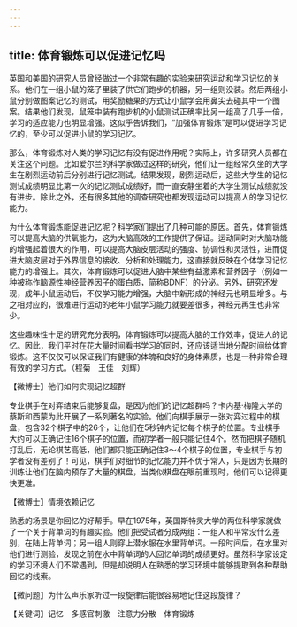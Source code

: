 ```yaml
---
---
---
```

title: 体育锻炼可以促进记忆吗
---




英国和美国的研究人员曾经做过一个非常有趣的实验来研究运动和学习记忆的关系。他们在一组小鼠的笼子里装了供它们跑步的机器，另一组则没装。然后两组小鼠分别做图案记忆的测试，用奖励糖果的方式让小鼠学会用鼻尖去碰其中一个图案。结果他们发现，鼠笼中装有跑步机的小鼠测试正确率比另一组高了几乎一倍，学习的适应能力也明显增强。这似乎告诉我们，“加强体育锻炼”是可以促进学习记忆的，至少可以促进小鼠的学习记忆。

那么，体育锻炼对人类的学习记忆有没有促进作用呢？实际上，许多研究人员都在关注这个问题。比如爱尔兰的科学家做过这样的研究，他们让一组经常久坐的大学生在剧烈运动前后分别进行记忆测试。结果发现，剧烈运动后，这些大学生的记忆测试成绩明显比第一次的记忆测试成绩好，而一直安静坐着的大学生测试成绩就没有进步。除此之外，还有很多其他的调查研究也都发现运动可以提高人的学习记忆能力。

为什么体育锻炼能促进记忆呢？科学家们提出了几种可能的原因。首先，体育锻炼可以提高大脑的供氧能力，这为大脑高效的工作提供了保证。运动同时对大脑功能的增强起着很大的作用，可以提高大脑皮层活动的强度、协调性和灵活性，进而促进大脑皮层对于外界信息的接收、分析和处理能力，这直接就反映在个体学习记忆能力的增强上。其次，体育锻炼可以促进大脑中某些有益激素和营养因子（例如一种被称作脑源性神经营养因子的蛋白质，简称BDNF）的分泌。另外，研究还发现，成年小鼠运动后，不仅学习能力增强，大脑中新形成的神经元也明显增多。与之相对应的，很难进行运动的老年小鼠学习能力就要差很多，神经元再生也非常少。



这些趣味性十足的研究充分表明，体育锻炼可以提高大脑的工作效率，促进人的记忆。因此，我们平时在花大量时间看书学习的同时，还应该适当地分配时间给体育锻炼。这不仅仅可以保证我们有健康的体魄和良好的身体素质，也是一种非常合理有效的学习方式。（程菊　王佳　刘辉）





【微博士】他们如何实现记忆超群



专业棋手在对弈结束后能够复盘，是因为他们的记忆超群吗？卡内基·梅隆大学的蔡斯和西蒙为此开展了一系列著名的实验。他们向棋手展示一张对弈过程中的棋盘，包含32个棋子中的26个，让他们在5秒钟内记忆每个棋子的位置。专业棋手大约可以正确记住16个棋子的位置，而初学者一般只能记住4个。然而把棋子随机打乱后，无论棋艺高低，他们都只能正确记住3～4个棋子的位置，专业棋手与初学者没有差别了！可见，棋手们对细节的记忆能力并不优于常人，只是因为长期的训练让他们在脑内预存了大量的棋盘，当类似棋盘在眼前重现时，他们可以记得更快更准。

【微博士】情境依赖记忆

熟悉的场景是你回忆的好帮手。早在1975年，英国斯特灵大学的两位科学家就做了一个关于背单词的有趣实验。他们把受试者分成两组：一组人和平常没什么差别，在陆上背单词；另一组人则穿上潜水服在水里背单词。一段时间后，在水里对他们进行测验，发现之前在水中背单词的人回忆单词的成绩更好。虽然科学家设定的学习环境人们不常遇到，但是却说明人在熟悉的学习环境中能够提取到各种帮助回忆的线索。

【微问题】为什么声乐家听过一段旋律后能很容易地记住这段旋律？

【关键词】记忆　多感官刺激　注意力分散　体育锻炼